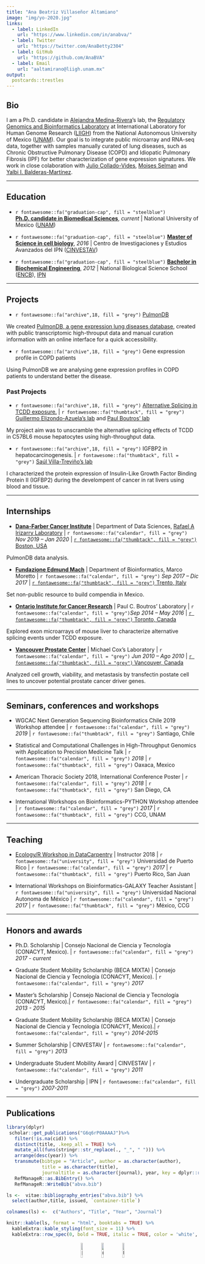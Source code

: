 ```yaml
---
title: "Ana Beatriz Villaseñor Altamiano"
image: "img/yo-2020.jpg"
links:
  - label: LinkedIn
    url: "https://www.linkedin.com/in/anabva/"
  - label: Twitter
    url: "https://twitter.com/AnaBetty2304"
  - label: GitHub
    url: "https://github.com/AnaBVA"
  - label: Email
    url: "aaltamirano@liigh.unam.mx"
output:
  postcards::trestles
---
```

 
## Bio

I am a Ph.D. candidate in [Alejandra Medina-Rivera](http://liigh.unam.mx/profile/dra-alejandra-medina-rivera/)'s lab, the [Regulatory Genomics and Bioinformatics Laboratory](http://liigh.unam.mx/amedina/) at International Laboratory for Human Genome Research ([LIIGH](http://liigh.unam.mx/)) from the National Autonomous University of Mexico ([UNAM](https://www.unam.mx/)). Our goal is to integrate public microarray and RNA-seq data, together with samples manually curated of lung diseases, such as Chronic Obstructive Pulmonary Disease (COPD) and Idiopatic Pulmonary Fibrosis (IPF) for better characterization of gene expression signatures. We work in close colaboration with [Julio Collado-Vides](http://www.ccg.unam.mx/pedro-julio-collado-vides/), [Moises Selman](https://es.wikipedia.org/wiki/Mois%C3%A9s_Selman) and [Yalbi I. Balderas-Martínez](https://scholar.google.com.mx/citations?user=2hvieWAAAAAJ&hl=es).

---

## Education


- `r fontawesome::fa("graduation-cap", fill = "steelblue")` [__Ph.D. candidate in	Biomedical Sciences__](http://www.pdcb.unam.mx/), *current* |  National University of Mexico ([UNAM](https://www.unam.mx/))

- `r fontawesome::fa("graduation-cap", fill = "steelblue")` [__Master of Science in cell biology__](https://www.cell.cinvestav.mx/depto.php?lang=es&tit=1), *2016* | Centro de Investigaciones y Estudios Avanzados del IPN ([CINVESTAV](https://www.cinvestav.mx/))

- `r fontawesome::fa("graduation-cap", fill = "steelblue")` [__Bachelor in Biochemical Engineering__](https://www.encb.ipn.mx/licenciatura/ingenieriaBioquimica/index.html), *2012* | National Biological Science School ([ENCB](https://www.encb.ipn.mx/Paginas/index.html)), [IPN](https://www.ipn.mx/)



---

## Projects

- `r fontawesome::fa("archive",18, fill = "grey")` [PulmonDB](https://pulmondb.liigh.unam.mx/) 

We created [PulmonDB, a gene expression lung diseases database](https://www.nature.com/articles/s41598-019-56339-5), created with public transcriptomic high-throuput data and manual curation information with an online interface for a quick accessibility. 



- `r fontawesome::fa("archive",18, fill = "grey")` Gene expression profile in COPD patients

Using PulmonDB we are analysing gene expression profiles in COPD patients to understand better the disease. 



### 	Past Projects


- `r fontawesome::fa("archive",18, fill = "grey")` [Alternative Splicing in TCDD exposure.](
https://doi.org/10.1371/journal.pone.0219747) | `r fontawesome::fa("thumbtack", fill = "grey")` [Guillermo Elizondo-Azuela's lab](https://www.cell.cinvestav.mx/depto.php?lang=es&tit=4&subt=1&subsubt=6) and [Paul Boutros' lab](https://labs.oicr.on.ca/boutros-lab/software)

My project aim was to unscramble the alternative splicing effects of TCDD in C57BL6 mouse hepatocytes using high-throughput data.



- `r fontawesome::fa("archive",18, fill = "grey")` IGFBP2 in hepatocarcinogenesis. | `r fontawesome::fa("thumbtack", fill = "grey")` [Saúl Villa-Treviño's lab](https://www.cell.cinvestav.mx/depto.php?lang=es&tit=4&subt=1&subsubt=11)

I characterized the protein expression of Insulin-Like Growth Factor Binding Protein II (IGFBP2) during the develompent of cancer in rat livers using blood and tissue.




---


## 	Internships

- [__Dana-Farber Cancer Institute__](https://www.dana-farber.org/) | Department of Data Sciences, [Rafael A Irizarry Laboratory](https://www.dana-farber.org/find-a-doctor/rafael-a-irizarry/) | `r fontawesome::fa("calendar", fill = "grey")` *Nov 2019 – Jan 2020*	|	 [`r fontawesome::fa("thumbtack", fill = "grey")` Boston, USA](https://goo.gl/maps/vrfnSmsPkGKwM6a29)

PulmonDB data analysis.

- [__Fundazione Edmund Mach__](https://www.fmach.it/) | Department of Bioinformatics, Marco Moretto | `r fontawesome::fa("calendar", fill = "grey")` *Sep 2017 – Dic 2017*	| [`r fontawesome::fa("thumbtack", fill = "grey")` Trento, Italy](https://goo.gl/maps/Hkd3gqxngS92)

Set non-public resource to build compendia in Mexico.

  

- [__Ontario Institute for Cancer Research__](https://oicr.on.ca/) | Paul C. Boutros' Laboratory | `r fontawesome::fa("calendar", fill = "grey")`*Sep 2014 – May 2016* | [`r fontawesome::fa("thumbtack", fill = "grey")` Toronto, Canada](https://goo.gl/maps/JcXhPdafWg72)

Explored exon microarrays of mouse liver to characterize alternative splicing events under TCDD exposure. 


- [__Vancouver Prostate Center__](https://www.prostatecentre.com/)  |  Michael Cox's Laboratory | `r fontawesome::fa("calendar", fill = "grey")` *Jun 2010 – Ago 2010* | [`r fontawesome::fa("thumbtack", fill = "grey")` Vancouver, Canada](https://goo.gl/maps/9CuRJuufCQk)  

 Analyzed cell growth, viability, and metastasis by transfectin postate cell lines to uncover potential prostate cancer driver genes.


---

## 	Seminars, conferences and workshops


- WGCAC Next Generation Sequencing Bioinformatics Chile 2019
 Workshop attendee | `r fontawesome::fa("calendar", fill = "grey")` *2019*	| `r fontawesome::fa("thumbtack", fill = "grey")`  Santiago, Chile



- Statistical and Computational Challenges in High-Throughput Genomics with Application to Precision Medicine
Talk | `r fontawesome::fa("calendar", fill = "grey")` *2018*	| `r fontawesome::fa("thumbtack", fill = "grey")`  Oaxaca, Mexico



- American Thoracic Society 2018, International Conference
Poster | `r fontawesome::fa("calendar", fill = "grey")` *2018*	| `r fontawesome::fa("thumbtack", fill = "grey")`  San Diego, CA

  

- International Workshops on Bioinformatics-PYTHON
Workshop attendee | `r fontawesome::fa("calendar", fill = "grey")` *2017*	| `r fontawesome::fa("thumbtack", fill = "grey")`  CCG, UNAM

---

## Teaching

- [Ecology/R Workshop in DataCarpentry](https://map0logo.github.io/2018-08-15-puerto-rico-ecology/) | Instructor 2018 | `r fontawesome::fa("university", fill = "grey")`  Universidad de Puerto Rico | `r fontawesome::fa("calendar", fill = "grey")` *2017*	| `r fontawesome::fa("thumbtack", fill = "grey")`  Puerto Rico, San Juan

- International Workshops on Bioinformatics-GALAXY
Teacher Assistant | `r fontawesome::fa("university", fill = "grey")`  Universidad Nacional Autonoma de México | `r fontawesome::fa("calendar", fill = "grey")` *2017*	|  `r fontawesome::fa("thumbtack", fill = "grey")`  México, CCG


---

## Honors and awards

- Ph.D. Scholarship | Consejo Nacional de Ciencia y Tecnología (CONACYT, Mexico). | `r fontawesome::fa("calendar", fill = "grey")` *2017 - current*
 
- Graduate Student Mobility Scholarship (BECA MIXTA)  | Consejo Nacional de Ciencia y Tecnología (CONACYT, Mexico). | `r fontawesome::fa("calendar", fill = "grey")` *2017*	
 

- Master's Scholarship | Consejo Nacional de Ciencia y Tecnología (CONACYT, Mexico).| `r fontawesome::fa("calendar", fill = "grey")` *2013 - 2015*	
 

- Graduate Student Mobility Scholarship (BECA MIXTA)  | Consejo Nacional de Ciencia y Tecnología (CONACYT, Mexico).| `r fontawesome::fa("calendar", fill = "grey")` *2014-2015*	


- Summer Scholarship   | CINVESTAV | `r fontawesome::fa("calendar", fill = "grey")` *2013*	


- Undergraduate Student Mobility Award | CINVESTAV | `r fontawesome::fa("calendar", fill = "grey")` *2011*	


- Undergraduate Scholarship   | IPN | `r fontawesome::fa("calendar", fill = "grey")` *2007-2011*	


---

## Publications

```r
library(dplyr)
 scholar::get_publications("G6q6rP0AAAAJ")%>% 
   filter(!is.na(cid)) %>% 
   distinct(title, .keep_all = TRUE) %>%
   mutate_all(funs(stringr::str_replace(., "_", " "))) %>%
   arrange(desc(year)) %>%
   transmute(bibtype = "Article", author = as.character(author),
             title = as.character(title),
             journaltitle = as.character(journal), year, key = dplyr::row_number()) %>% 
   RefManageR::as.BibEntry() %>% 
   RefManageR::WriteBib("abva.bib")

ls <-  vitae::bibliography_entries("abva.bib") %>% 
  select(author,title, issued, `container-title`)

colnames(ls) <-  c("Authors", "Title", "Year", "Journal")

knitr::kable(ls, format = "html", booktabs = TRUE) %>% 
  kableExtra::kable_styling(font_size = 11) %>% 
  kableExtra::row_spec(0, bold = TRUE, italic = TRUE, color = 'white', background = 'black')

```

<center>
![IPN](img/IPN.png){width=10%} ![CINVESTAV](img/Cinvestav.jpg){width=10%} ![UNAM](img/UNAM.jpg){width=10%}
